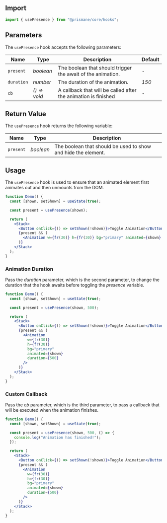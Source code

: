 ## Import

```js
import { usePresence } from "@prismane/core/hooks";
```

## Parameters

The `usePresence` hook accepts the following parameters:

| Name       | Type         | Description                                                    | Default |
| ---------- | ------------ | -------------------------------------------------------------- | ------- |
| `present`  | _boolean_    | The boolean that should trigger the await of the animation.    | -       |
| `duration` | _number_     | The duration of the animation.                                 | _150_   |
| `cb`       | _() => void_ | A callback that will be called after the animation is finished | -       |

## Return Value

The `usePresence` hook returns the following variable:

| Name      | Type      | Description                                                   |
| --------- | --------- | ------------------------------------------------------------- |
| `present` | _boolean_ | The boolean that should be used to show and hide the element. |

## Usage

The `usePresence` hook is used to ensure that an animated element first animates out and then unmounts from the DOM.

```jsx preview
function Demo() {
  const [shown, setShown] = useState(true);

  const present = usePresence(shown);

  return (
    <Stack>
      <Button onClick={() => setShown(!shown)}>Toggle Animation</Button>
      {present && (
        <Animation w={fr(30)} h={fr(30)} bg="primary" animated={shown} />
      )}
    </Stack>
  );
}
```

### Animation Duration

Pass the _duration_ parameter, which is the second parameter, to change the duration that the hook awaits before toggling the _presence_ variable.

```jsx preview
function Demo() {
  const [shown, setShown] = useState(true);

  const present = usePresence(shown, 500);

  return (
    <Stack>
      <Button onClick={() => setShown(!shown)}>Toggle Animation</Button>
      {present && (
        <Animation
          w={fr(30)}
          h={fr(30)}
          bg="primary"
          animated={shown}
          duration={500}
        />
      )}
    </Stack>
  );
}
```

### Custom Callback

Pass the _cb_ parameter, which is the third parameter, to pass a callback that will be executed when the animation finishes.

```jsx preview
function Demo() {
  const [shown, setShown] = useState(true);

  const present = usePresence(shown, 500, () => {
    console.log("Animation has finished!");
  });

  return (
    <Stack>
      <Button onClick={() => setShown(!shown)}>Toggle Animation</Button>
      {present && (
        <Animation
          w={fr(30)}
          h={fr(30)}
          bg="primary"
          animated={shown}
          duration={500}
        />
      )}
    </Stack>
  );
}
```
